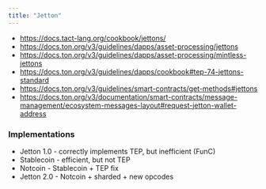 ```yaml
---
title: "Jetton"
---
```


- https://docs.tact-lang.org/cookbook/jettons/
- https://docs.ton.org/v3/guidelines/dapps/asset-processing/jettons
- https://docs.ton.org/v3/guidelines/dapps/asset-processing/mintless-jettons
- https://docs.ton.org/v3/guidelines/dapps/cookbook#tep-74-jettons-standard
- https://docs.ton.org/v3/guidelines/smart-contracts/get-methods#jettons
- https://docs.ton.org/v3/documentation/smart-contracts/message-management/ecosystem-messages-layout#request-jetton-wallet-address

### Implementations

- Jetton 1.0 - correctly implements TEP, but inefficient (FunC)
- Stablecoin - efficient, but not TEP
- Notcoin - Stablecoin + TEP fix
- Jetton 2.0 - Notcoin + sharded + new opcodes

